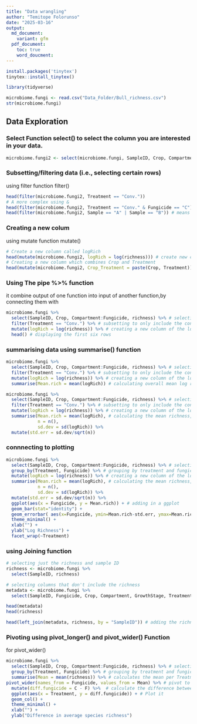 ```yaml
---
title: "Data wrangling"
author: "Temitope Folorunso"
date: "2025-03-16"
output:
  md_document:
    variant: gfm
  pdf_document:
    toc: true
    word_doucment:
---
```

```r
install.packages('tinytex')
tinytex::install_tinytex()
```


```r
library(tidyverse)
```

```r
microbiome.fungi <- read.csv("Data_Folder/Bull_richness.csv")
str(microbiome.fungi)
```

## Data Exploration
### Select Function select() to select the column you are interested in your data.

```r
microbiome.fungi2 <- select(microbiome.fungi, SampleID, Crop, Compartment:Fungicide, richness)
```
### Subsetting/filtering data (i.e., selecting certain rows)
using filter function filter()
```r
head(filter(microbiome.fungi2, Treatment == "Conv."))
# A more complex using &
head(filter(microbiome.fungi2, Treatment == "Conv." & Fungicide == "C")) # & means addition of that data
head(filter(microbiome.fungi2, Sample == "A" | Sample == "B")) # means | sample A or sample B
```
### Creating a new colum 
using mutate function mutate()
```r
# Create a new column called logRich
head(mutate(microbiome.fungi2, logRich = log(richness))) # create new column named logRich that has the log of richness
# Creating a new column which combines Crop and Treatment  
head(mutate(microbiome.fungi2, Crop_Treatment = paste(Crop, Treatment)))
```
### Using The pipe %>% function
it combine output of one function into input of another function,by connecting them with
```r
microbiome.fungi %>%
  select(SampleID, Crop, Compartment:Fungicide, richness) %>% # selecting columns
  filter(Treatment == "Conv.") %>% # subsetting to only include the conventional treatment
  mutate(logRich = log(richness)) %>% # creating a new column of the log richness
  head() # displaying the first six rows
```
### summarising data using summarise() function
```r
microbiome.fungi %>%
  select(SampleID, Crop, Compartment:Fungicide, richness) %>% # selecting columns
  filter(Treatment == "Conv.") %>% # subsetting to only include the conventional treatment
  mutate(logRich = log(richness)) %>% # creating a new column of the log richness
  summarise(Mean.rich = mean(logRich)) # calculating overall mean log richness within the conventionally managed treatment

```
```r
microbiome.fungi %>%
  select(SampleID, Crop, Compartment:Fungicide, richness) %>% # selecting columns
  filter(Treatment == "Conv.") %>% # subsetting to only include the conventional treatment
  mutate(logRich = log(richness)) %>% # creating a new column of the log richness
  summarise(Mean.rich = mean(logRich), # calculating the mean richness, stdeviation, and standard error
            n = n(), 
            sd.dev = sd(logRich)) %>%
  mutate(std.err = sd.dev/sqrt(n))
```
### connnecting to plotting
```r
microbiome.fungi %>%
  select(SampleID, Crop, Compartment:Fungicide, richness) %>% # selecting columns
  group_by(Treatment, Fungicide) %>% # grouping by treatment and fungicide to later calculate summary stats by group
  mutate(logRich = log(richness)) %>% # creating a new column of the log richness
  summarise(Mean.rich = mean(logRich), # calculating the mean richness, stdeviation, and standard error
            n = n(), 
            sd.dev = sd(logRich)) %>%
  mutate(std.err = sd.dev/sqrt(n)) %>%
  ggplot(aes(x = Fungicide, y = Mean.rich)) + # adding in a ggplot
  geom_bar(stat="identity") +
  geom_errorbar( aes(x=Fungicide, ymin=Mean.rich-std.err, ymax=Mean.rich+std.err), width=0.4) +
  theme_minimal() +
  xlab("") +
  ylab("Log Richness") +
  facet_wrap(~Treatment)
```
### using Joining function
```r
# selecting just the richness and sample ID
richness <- microbiome.fungi %>%
  select(SampleID, richness)

# selecting columns that don't include the richness
metadata <- microbiome.fungi %>% 
  select(SampleID, Fungicide, Crop, Compartment, GrowthStage, Treatment, Rep, Sample)

head(metadata)
head(richness)

head(left_join(metadata, richness, by = "SampleID")) # adding the richness data to the metadata based on on the common column of sampleID
```
### Pivoting using pivot_longer() and pivot_wider() Function 
 for pivot_wider() 
```r
microbiome.fungi %>%
  select(SampleID, Crop, Compartment:Fungicide, richness) %>% # selecting columns  filter(Class == "Sordariomycetes") %>%
  group_by(Treatment, Fungicide) %>% # grouping by treatment and fungicide to later calculate summary stats by group
  summarise(Mean = mean(richness)) %>% # calculates the mean per Treatment and Fungicide
pivot_wider(names_from = Fungicide, values_from = Mean) %>% # pivot to wide format
  mutate(diff.fungicide = C - F) %>%  # calculate the difference between the means. 
  ggplot(aes(x = Treatment, y = diff.fungicide)) + # Plot it 
  geom_col() +
  theme_minimal() +
  xlab("") +
  ylab("Difference in average species richness") 
```

